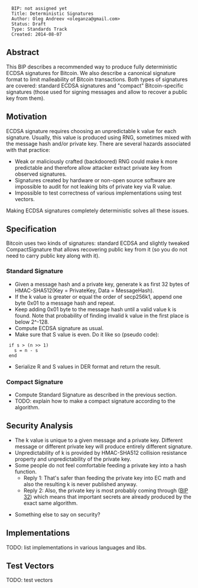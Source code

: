 <pre>
  BIP: not assigned yet
  Title: Deterministic Signatures
  Author: Oleg Andreev <oleganza@gmail.com>
  Status: Draft
  Type: Standards Track
  Created: 2014-08-07
</pre>

==Abstract==

This BIP describes a recommended way to produce fully deterministic ECDSA signatures for Bitcoin.
We also describe a canonical signature format to limit malleability of Bitcoin transactions.
Both types of signatures are covered: standard ECDSA signatures and "compact" Bitcoin-specific signatures 
(those used for signing messages and allow to recover a public key from them).


==Motivation==

ECDSA signature requires choosing an unpredictable k value for each signature. Usually, this value is produced using RNG, sometimes mixed with the message hash and/or private key. There are several hazards associated with that practice:

* Weak or maliciously crafted (backdoored) RNG could make k more predictable and therefore allow attacker extract private key from observed signatures.
* Signatures created by hardware or non-open source software are impossible to audit for not leaking bits of private key via R value.
* Impossible to test correctness of various implementations using test vectors.

Making ECDSA signatures completely deterministic solves all these issues.


==Specification==

Bitcoin uses two kinds of signatures: standard ECDSA and slightly tweaked CompactSignature that allows recovering public key from it (so you do not need to carry public key along with it).

===Standard Signature===

* Given a message hash and a private key, generate k as first 32 bytes of HMAC-SHA512(Key = PrivateKey, Data = MessageHash).
* If the k value is greater or equal the order of secp256k1, append one byte 0x01 to a message hash and repeat.
* Keep adding 0x01 byte to the message hash until a valid value k is found. Note that probability of finding invalid k value in the first place is below 2^-128.
* Compute ECDSA signature as usual.
* Make sure that S value is even. Do it like so (pseudo code):

  if s > (n >> 1)
    s = n - s
  end

* Serialize R and S values in DER format and return the result.

===Compact Signature===

* Compute Standard Signature as described in the previous section.
* TODO: explain how to make a compact signature according to the algorithm.


==Security Analysis==

* The k value is unique to a given message and a private key. Different message or different private key will produce entirely different signature.
* Unpredictability of k is provided by HMAC-SHA512 collision resistance property and unpredictability of the private key.
* Some people do not feel comfortable feeding a private key into a hash function.
** Reply 1: That's safer than feeding the private key into EC math and also the resulting k is never published anyway. 
** Reply 2: Also, the private key is most probably coming through ([[bip-0032.mediawiki|BIP 32]]) which means that important secrets are already produced by the exact same algorithm.

* Something else to say on security?


==Implementations==

TODO: list implementations in various languages and libs.


==Test Vectors==

TODO: test vectors